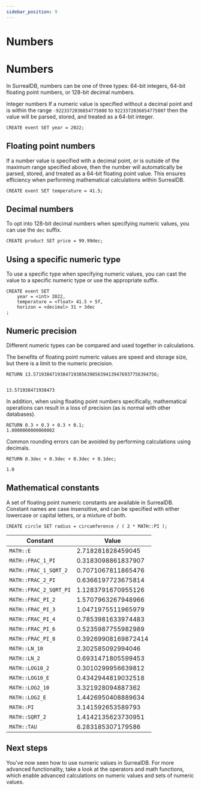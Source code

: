 ```yaml
---
sidebar_position: 9
---
```


# Numbers

# Numbers

In SurrealDB, numbers can be one of three types: 64-bit integers, 64-bit floating point numbers, or 128-bit decimal numbers.

Integer numbers
If a numeric value is specified without a decimal point and is within the range `-9223372036854775808` to `9223372036854775807` then the value will be parsed, stored, and treated as a 64-bit integer.

```surql
CREATE event SET year = 2022;
```
## Floating point numbers
If a number value is specified with a decimal point, or is outside of the maximum range specified above, then the number will automatically be parsed, stored, and treated as a 64-bit floating point value. This ensures efficiency when performing mathematical calculations within SurrealDB.

```surql
CREATE event SET temperature = 41.5;
```
## Decimal numbers
To opt into 128-bit decimal numbers when specifying numeric values, you can use the `dec` suffix.

```surql
CREATE product SET price = 99.99dec;
```
## Using a specific numeric type
To use a specific type when specifying numeric values, you can cast the value to a specific numeric type or use the appropriate suffix.

```surql
CREATE event SET
	year = <int> 2022,
	temperature = <float> 41.5 + 5f,
	horizon = <decimal> 31 + 3dec
;
```

## Numeric precision
Different numeric types can be compared and used together in calculations.

The benefits of floating point numeric values are speed and storage size, but there is a limit to the numeric precision.

```surql
RETURN 13.5719384719384719385639856394139476937756394756;


13.571938471938473
```

In addition, when using floating point numbers specifically, mathematical operations can result in a loss of precision (as is normal with other databases).

```surql
RETURN 0.3 + 0.3 + 0.3 + 0.1;
1.0000000000000002
```

Common rounding errors can be avoided by performing calculations using decimals.

```surql
RETURN 0.3dec + 0.3dec + 0.3dec + 0.1dec;

1.0
```

## Mathematical constants
A set of floating point numeric constants are available in SurrealDB. Constant names are case insensitive, and can be specified with either lowercase or capital letters, or a mixture of both.

```surql
CREATE circle SET radius = circumference / ( 2 * MATH::PI );
```

<table>
    <thead>
        <tr>
            <th colspan="2" scope="col">Constant</th>
            <th colspan="2" scope="col">Value</th>
        </tr>
    </thead>  
    <tbody>
        <tr>
            <td colspan="2" scope="row" data-label="Constant">
                <code>MATH::E</code>
            </td>
            <td colspan="2" scope="row" data-label="Value">
                2.718281828459045
            </td>
        </tr>
        <tr>
            <td colspan="2" scope="row" data-label="Constant">
                <code>MATH::FRAC_1_PI</code>
            </td>
            <td colspan="2" scope="row" data-label="Value">
                0.3183098861837907
            </td>
        </tr>
        <tr>
            <td colspan="2" scope="row" data-label="Constant">
                <code>MATH::FRAC_1_SQRT_2</code>
            </td>
            <td colspan="2" scope="row" data-label="Value">
                0.7071067811865476
            </td>
        </tr>
        <tr>
            <td colspan="2" scope="row" data-label="Constant">
                <code>MATH::FRAC_2_PI</code>
            </td>
            <td colspan="2" scope="row" data-label="Value">
                0.6366197723675814
            </td>
        </tr>
        <tr>
            <td colspan="2" scope="row" data-label="Constant">
                <code>MATH::FRAC_2_SQRT_PI</code>
            </td>
            <td colspan="2" scope="row" data-label="Value">
                1.1283791670955126
            </td>
        </tr>
        <tr>
            <td colspan="2" scope="row" data-label="Constant">
                <code>MATH::FRAC_PI_2</code>
            </td>
            <td colspan="2" scope="row" data-label="Value">
            1.5707963267948966
            </td>
        </tr>
        <tr>
            <td colspan="2" scope="row" data-label="Constant">
                <code>MATH::FRAC_PI_3</code>
            </td>
            <td colspan="2" scope="row" data-label="Value">
                1.0471975511965979
            </td>
        </tr>
        <tr>
            <td colspan="2" scope="row" data-label="Constant">
                <code>MATH::FRAC_PI_4</code>
            </td>
            <td colspan="2" scope="row" data-label="Value">
                0.7853981633974483
            </td>
        </tr>
        <tr>
            <td colspan="2" scope="row" data-label="Constant">
                <code>MATH::FRAC_PI_6</code>
            </td>
            <td colspan="2" scope="row" data-label="Value">
                0.5235987755982989
            </td>
        </tr>
        <tr>
            <td colspan="2" scope="row" data-label="Constant">
                <code>MATH::FRAC_PI_8</code>
            </td>
            <td colspan="2" scope="row" data-label="Value">
                0.39269908169872414
            </td>
        </tr>
        <tr>
            <td colspan="2" scope="row" data-label="Constant">
                <code>MATH::LN_10</code>
            </td>
            <td colspan="2" scope="row" data-label="Value">
                2.302585092994046
            </td>
        </tr>
        <tr>
            <td colspan="2" scope="row" data-label="Constant">
                <code>MATH::LN_2</code>
            </td>
            <td colspan="2" scope="row" data-label="Value">
                0.6931471805599453
            </td>
        </tr>
        <tr>
            <td colspan="2" scope="row" data-label="Constant">
                <code>MATH::LOG10_2</code>
            </td>
            <td colspan="2" scope="row" data-label="Value">
                0.3010299956639812
            </td>
        </tr>
        <tr>
            <td colspan="2" scope="row" data-label="Constant">
                <code>MATH::LOG10_E</code>
            </td>
            <td colspan="2" scope="row" data-label="Value">
                0.4342944819032518
            </td>
        </tr>
        <tr>
            <td colspan="2" scope="row" data-label="Constant">
                <code>MATH::LOG2_10</code>
            </td>
            <td colspan="2" scope="row" data-label="Value">
            3.321928094887362
            </td>
        </tr>
        <tr>
            <td colspan="2" scope="row" data-label="Constant">
                <code>MATH::LOG2_E</code>
            </td>
            <td colspan="2" scope="row" data-label="Value">
                1.4426950408889634
            </td>
        </tr>
        <tr>
            <td colspan="2" scope="row" data-label="Constant">
                <code>MATH::PI</code>
            </td>
            <td colspan="2" scope="row" data-label="Value">
                3.141592653589793
            </td>
        </tr>
        <tr>
            <td colspan="2" scope="row" data-label="Constant">
                <code>MATH::SQRT_2</code>
            </td>
            <td colspan="2" scope="row" data-label="Value">
            1.4142135623730951
            </td>
        </tr>
        <tr>
            <td colspan="2" scope="row" data-label="Constant">
                <code>MATH::TAU</code>
            </td>
            <td colspan="2" scope="row" data-label="Value">
                6.283185307179586
            </td>
        </tr>
    </tbody>
</table>

## Next steps
You've now seen how to use numeric values in SurrealDB. For more advanced functionality, take a look at the operators and math functions, which enable advanced calculations on numeric values and sets of numeric values.